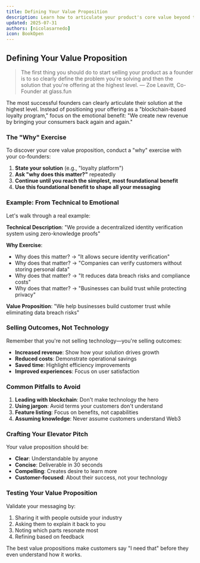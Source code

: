 ```yaml
---
title: Defining Your Value Proposition
description: Learn how to articulate your product's core value beyond technical features
updated: 2025-07-31
authors: [nicolasarnedo]
icon: BookOpen
---
```


## Defining Your Value Proposition

> The first thing you should do to start selling your product as a founder is to so clearly define the problem you're solving and then the solution that you're offering at the highest level.
> — Zoe Leavitt, Co-Founder at glass.fun

The most successful founders can clearly articulate their solution at the highest level. Instead of positioning your offering as a "blockchain-based loyalty program," focus on the emotional benefit: "We create new revenue by bringing your consumers back again and again."

### The "Why" Exercise

To discover your core value proposition, conduct a "why" exercise with your co-founders:

1. **State your solution** (e.g., "loyalty platform")
2. **Ask "why does this matter?"** repeatedly
3. **Continue until you reach the simplest, most foundational benefit**
4. **Use this foundational benefit to shape all your messaging**

### Example: From Technical to Emotional

Let's walk through a real example:

**Technical Description**: "We provide a decentralized identity verification system using zero-knowledge proofs"

**Why Exercise**:
- Why does this matter? → "It allows secure identity verification"
- Why does that matter? → "Companies can verify customers without storing personal data"
- Why does that matter? → "It reduces data breach risks and compliance costs"
- Why does that matter? → "Businesses can build trust while protecting privacy"

**Value Proposition**: "We help businesses build customer trust while eliminating data breach risks"

### Selling Outcomes, Not Technology

Remember that you're not selling technology—you're selling outcomes:

- **Increased revenue**: Show how your solution drives growth
- **Reduced costs**: Demonstrate operational savings
- **Saved time**: Highlight efficiency improvements
- **Improved experiences**: Focus on user satisfaction

### Common Pitfalls to Avoid

1. **Leading with blockchain**: Don't make technology the hero
2. **Using jargon**: Avoid terms your customers don't understand
3. **Feature listing**: Focus on benefits, not capabilities
4. **Assuming knowledge**: Never assume customers understand Web3

### Crafting Your Elevator Pitch

Your value proposition should be:
- **Clear**: Understandable by anyone
- **Concise**: Deliverable in 30 seconds
- **Compelling**: Creates desire to learn more
- **Customer-focused**: About their success, not your technology

### Testing Your Value Proposition

Validate your messaging by:
1. Sharing it with people outside your industry
2. Asking them to explain it back to you
3. Noting which parts resonate most
4. Refining based on feedback

The best value propositions make customers say "I need that" before they even understand how it works.
